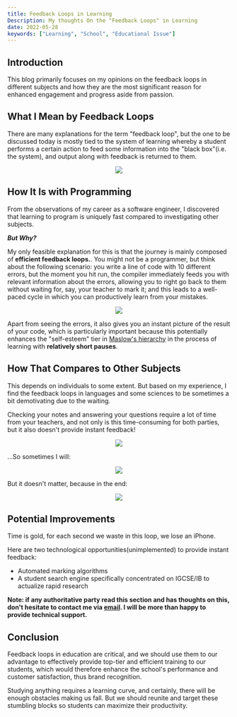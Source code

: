```yaml
---
title: Feedback Loops in Learning
Description: My thoughts On the "Feedback Loops" in Learning
date: 2022-05-28
keywords: ["Learning", "School", "Educational Issue"]
---
```


## Introduction

This blog primarily focuses on my opinions on the feedback loops in different subjects and how they are the most significant reason for enhanced engagement and progress aside from passion.

## What I Mean by Feedback Loops

There are many explanations for the term "feedback loop", but the one to be discussed today is mostly tied to the system of learning whereby a student performs a certain action to feed some information into the "black box"(i.e. the system), and output along with feedback is returned to them.

<p align="center">
  <img src="https://raw.githubusercontent.com/timthedev07/my-website/dev/assets/base-loop.png" />
</p>

## How It Is with Programming

From the observations of my career as a software engineer, I discovered that learning to program is uniquely fast compared to investigating other subjects.

**_But Why?_**

My only feasible explanation for this is that the journey is mainly composed of **efficient feedback loops.**. You might not be a programmer, but think about the following scenario: you write a line of code with 10 different errors, but the moment you hit run, the compiler immediately feeds you with relevant information about the errors, allowing you to right go back to them without waiting for, say, your teacher to mark it; and this leads to a well-paced cycle in which you can productively learn from your mistakes.

<p align="center">
  <img src="https://raw.githubusercontent.com/timthedev07/my-website/dev/assets/programming-feedback-loop.png" />
</p>

Apart from seeing the errors, it also gives you an instant picture of the result of your code, which is particularly important because this potentially enhances the "self-esteem" tier in [Maslow's hierarchy](https://www.simplypsychology.org/maslow.html) in the process of learning with **relatively short pauses**.

## How That Compares to Other Subjects

This depends on individuals to some extent. But based on my experience, I find the feedback loops in languages and some sciences to be sometimes a bit demotivating due to the waiting.

Checking your notes and answering your questions require a lot of time from your teachers, and not only is this time-consuming for both parties, but it also doesn't provide instant feedback!

<p align="center">
  <img src="https://raw.githubusercontent.com/timthedev07/my-website/dev/assets/subjects-feedback-loop.png" />
</p>

...So sometimes I will:

<p align="center">
  <img src="https://raw.githubusercontent.com/timthedev07/my-website/dev/assets/my-subjects-loop-a.png" />
</p>

But it doesn't matter, because in the end:

<p align="center">
  <img src="https://raw.githubusercontent.com/timthedev07/my-website/dev/assets/my-subjects-loop-b.png" />
</p>

## Potential Improvements

Time is gold, for each second we waste in this loop, we lose an iPhone.

Here are two technological opportunities(unimplemented) to provide instant feedback:

- Automated marking algorithms
- A student search engine specifically concentrated on IGCSE/IB to actualize rapid research

**Note: if any authoritative party read this section and has thoughts on this, don't hesitate to contact me via [email](timpersonal07@gmail.com). I will be more than happy to provide technical support.**

## Conclusion

Feedback loops in education are critical, and we should use them to our advantage to effectively provide top-tier and efficient training to our students, which would therefore enhance the school's performance and customer satisfaction, thus brand recognition.

Studying anything requires a learning curve, and certainly, there will be enough obstacles making us fall. But we should reunite and target these stumbling blocks so students can maximize their productivity.
